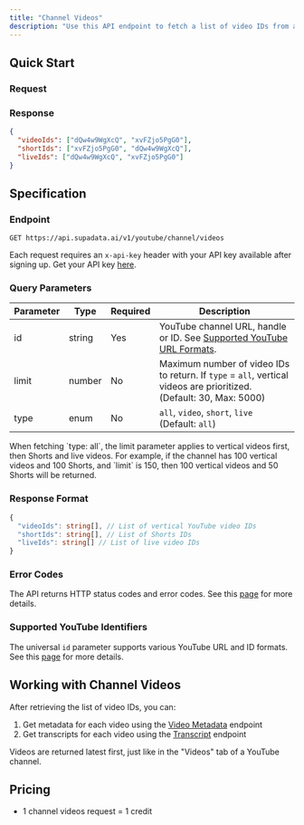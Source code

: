 ```yaml
---
title: "Channel Videos"
description: "Use this API endpoint to fetch a list of video IDs from a YouTube channel."
---
```



## Quick Start

### Request

<CodeGroup>
  <ChannelVideosNode />
  <ChannelVideosPython />
  <ChannelVideosCURL />
</CodeGroup>

### Response

```json
{
  "videoIds": ["dQw4w9WgXcQ", "xvFZjo5PgG0"],
  "shortIds": ["xvFZjo5PgG0", "dQw4w9WgXcQ"],
  "liveIds": ["dQw4w9WgXcQ", "xvFZjo5PgG0"]
}
```

## Specification

### Endpoint

`GET https://api.supadata.ai/v1/youtube/channel/videos`

Each request requires an `x-api-key` header with your API key available after signing up. Get your API key [here](https://dash.supadata.ai/organizations/api-key).

### Query Parameters

| Parameter | Type   | Required | Description                                                                                                           |
| --------- | ------ | -------- | --------------------------------------------------------------------------------------------------------------------- |
| id        | string | Yes      | YouTube channel URL, handle or ID. See [Supported YouTube URL Formats](/documentation/youtube/supported-url-formats). |
| limit     | number | No       | Maximum number of video IDs to return. If `type` = `all`, vertical videos are prioritized. (Default: 30, Max: 5000)   |
| type      | enum   | No       | `all`, `video`, `short`, `live` (Default: `all`)                                                                      |

<Info>
  When fetching `type: all`, the limit parameter applies to vertical videos
  first, then Shorts and live videos. For example, if the channel has 100
  vertical videos and 100 Shorts, and `limit` is 150, then 100 vertical videos
  and 50 Shorts will be returned.
</Info>

### Response Format

```typescript
{
  "videoIds": string[], // List of vertical YouTube video IDs
  "shortIds": string[], // List of Shorts IDs
  "liveIds": string[] // List of live video IDs
}
```

### Error Codes

The API returns HTTP status codes and error codes. See this [page](/documentation/errors) for more details.

### Supported YouTube Identifiers

The universal `id` parameter supports various YouTube URL and ID formats. See this [page](/documentation/youtube/supported-url-formats) for more details.

## Working with Channel Videos

After retrieving the list of video IDs, you can:

1. Get metadata for each video using the [Video Metadata](/documentation/youtube/video) endpoint
2. Get transcripts for each video using the [Transcript](/documentation/get-transcript) endpoint

<Info>
  Videos are returned latest first, just like in the "Videos" tab of a YouTube
  channel.
</Info>

## Pricing

- 1 channel videos request = 1 credit
